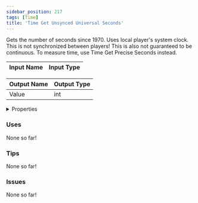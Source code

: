 ```yaml
---
sidebar_position: 217
tags: [Time]
title: 'Time Get Unsynced Universal Seconds'
---
```


Gets the number of seconds since 1970. Uses local player's system clock. This is not synchronized between players! This is also not guaranteed to be continuous. To measure time, use Time Get Precise Seconds instead.




<EsbSvg />

| Input Name | Input Type |
|-----------|-----------|

| Output Name | Output Type |
|-----------|-----------|
| Value | int |


<details>
  <summary>Properties</summary>
  <div>
    <div>
    <table>
      <thead>
        <tr>
          <th>Is beta required?</th>
          <th>❌</th>
        </tr>
        <tr>
          <th>Is this chip a trolling risk?</th>
          <th>❌</th>
        </tr>
        <tr>
          <th>Is this chip a role assignment risk?</th>
          <th>❌</th>
        </tr>
        <tr>
          <th>Chip UUID</th>
          <th>d46f6fdc-480c-41e6-9a27-87fadb0ab0fc</th>
        </tr>
      </thead>
    </table>
    </div>
  </div>
</details>

### Uses

None so far!

### Tips

None so far!

### Issues

None so far!